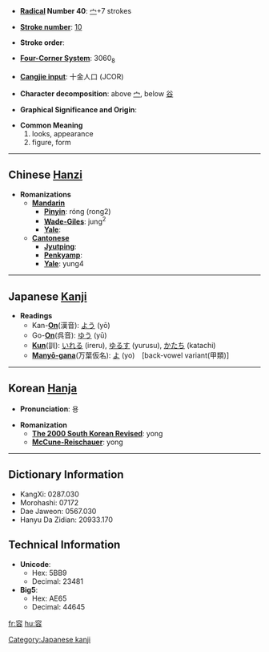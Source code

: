 * '''[[Wiktionary:Chinese radical index| Radical]] Number 40''': [[Wiktionary:Chinese radical index 宀|宀]]+7 strokes

* '''[[Wiktionary:Chinese total strokes index|Stroke number]]''': [[Wiktionary:Chinese total strokes index 10|10]]

* '''Stroke order''': 

* '''[[Wiktionary:Chinese four corner index|Four-Corner System]]''': 3060<sub>8</sub>

* '''[[Wiktionary:Chinese Cangjie index|Cangjie input]]''': 十金人口 (JCOR)

* '''Character decomposition''': above [[宀]], below [[谷]]

* '''Graphical Significance and Origin''': 

* '''Common Meaning'''
*#looks, appearance
*# figure, form


----

== Chinese [[Hanzi]] ==

* '''Romanizations'''
** '''[[Mandarin]]'''
*** '''[[Pinyin]]''': róng (rong2)
*** '''[[Wade-Giles]]''': jung<sup>2</sup>
*** '''[[Yale]]''': 
** '''[[Cantonese]]'''
*** '''[[Jyutping]]''':
*** '''[[Penkyamp]]''': 
*** '''[[Yale]]''': yung4


----

== Japanese [[Kanji]] ==

* '''Readings'''
** Kan-'''[[On]]'''(漢音): [[よう]] (yō)
** Go-'''[[On]]'''(呉音): [[ゆう]] (yū)
** '''[[Kun]]'''(訓): [[いれる]] (ireru), [[ゆるす]] (yurusu), [[かたち]] (katachi)
** '''[[Manyō-gana]]'''(万葉仮名): [[よ]] (yo)　[back-vowel variant(甲類)]
 

----

== Korean [[Hanja]] ==

* '''Pronunciation''': 용

* '''Romanization'''
** '''[[The 2000 South Korean Revised Romanization|The 2000 South Korean Revised]]''': yong
** '''[[McCune-Reischauer]]''': yong

----

== Dictionary Information ==

* KangXi: 0287.030
* Morohashi: 07172
* Dae Jaweon: 0567.030
* Hanyu Da Zidian: 20933.170

== Technical Information ==

* '''Unicode''':
** Hex: 5BB9
** Decimal: 23481
* '''Big5''':
** Hex: AE65
** Decimal: 44645

[[Category:Japanese kanji]]

[[fr:容]]
[[hu:容]]
